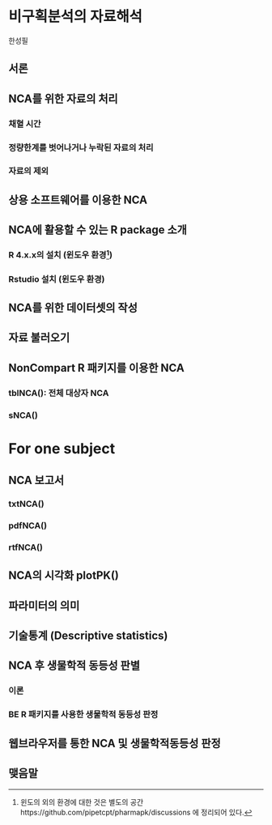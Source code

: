 
# 비구획분석의 자료해석 {#nca-analysis}

한성필

## 서론 




## NCA를 위한 자료의 처리 {#data-prep}

### 채혈 시간




### 정량한계를 벗어나거나 누락된 자료의 처리




### 자료의 제외


## 상용 소프트웨어를 이용한 NCA




## NCA에 활용할 수 있는 R package 소개







### R 4.x.x의 설치 (윈도우 환경^[윈도의 외의 환경에 대한 것은 별도의 공간 https://github.com/pipetcpt/pharmapk/discussions 에 정리되어 있다.])


### Rstudio 설치 (윈도우 환경)







## NCA를 위한 데이터셋의 작성






## 자료 불러오기 {#loading}



## NonCompart R 패키지를 이용한 NCA 

### tblNCA(): 전체 대상자 NCA {#tblNCA}















### sNCA()


# For one subject




## NCA 보고서



### txtNCA()






### pdfNCA()





### rtfNCA()



## NCA의 시각화 plotPK()







## 파라미터의 의미 {#parameters}






























































## 기술통계 (Descriptive statistics)







## NCA 후 생물학적 동등성 판별 {#bioequivalence}

### 이론













### BE R 패키지를 사용한 생물학적 동등성 판정\index{생물학적 동등성}















## 웹브라우저를 통한 NCA 및 생물학적동등성 판정







## 맺음말


